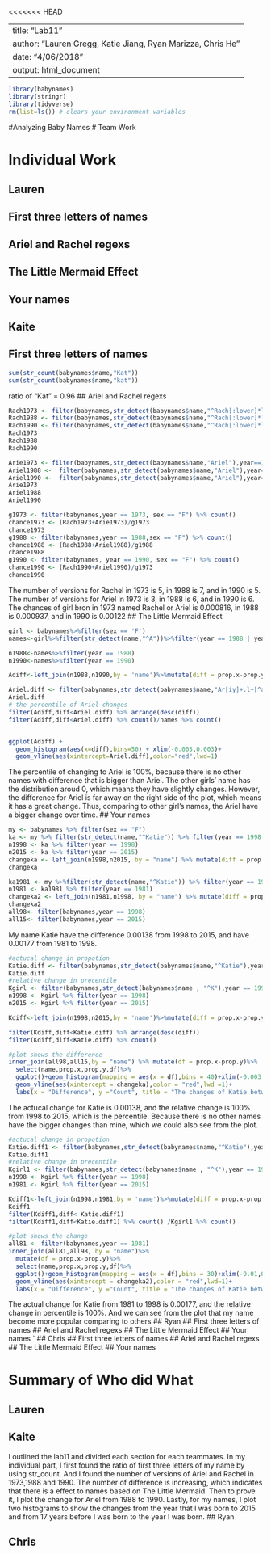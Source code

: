 <<<<<<< HEAD

---
title: "Lab11"
author: "Lauren Gregg, Katie Jiang, Ryan Marizza, Chris He"
date: "4/06/2018"
output: html_document
---


```{r setup, include=FALSE}
library(babynames)
library(stringr)
library(tidyverse)
rm(list=ls()) # clears your environment variables

```
#Analyzing Baby Names
# Team Work

 
# Individual Work
 

## Lauren
## First three letters of names
## Ariel and Rachel regexs
## The Little Mermaid Effect
## Your names


## Kaite
## First three letters of names

```{r}
sum(str_count(babynames$name,"Kat"))
sum(str_count(babynames$name,"kat"))
```
ratio of "Kat" = 0.96
## Ariel and Rachel regexs

```{r}
Rach1973 <- filter(babynames,str_detect(babynames$name,"^Rach[:lower]*l"),year==1973,sex =="F")%>% count()
Rach1988 <- filter(babynames,str_detect(babynames$name,"^Rach[:lower]*l"),year==1988,sex =="F")%>% count()
Rach1990 <- filter(babynames,str_detect(babynames$name,"^Rach[:lower]*l"),year==1990,sex =="F")%>% count()
Rach1973
Rach1988
Rach1990

Arie1973 <- filter(babynames,str_detect(babynames$name,"Ariel"),year==1973,sex =="F")%>%count()
Ariel1988 <-  filter(babynames,str_detect(babynames$name,"Ariel"),year==1988,sex =="F")%>% count()
Ariel1990 <-  filter(babynames,str_detect(babynames$name,"Ariel"),year==1990,sex =="F")%>% count()
Arie1973
Ariel1988
Ariel1990

g1973 <- filter(babynames,year == 1973, sex == "F") %>% count()
chance1973 <- (Rach1973+Arie1973)/g1973
chance1973
g1988 <- filter(babynames,year == 1988,sex == "F") %>% count()
chance1988 <- (Rach1988+Ariel1988)/g1988
chance1988
g1990 <- filter(babynames, year == 1990, sex == "F") %>% count()
chance1990 <- (Rach1990+Ariel1990)/g1973
chance1990
```
The number of versions for Rachel in 1973 is 5, in 1988 is 7, and in 1990 is 5.
The number of versions for Ariel in 1973 is 3, in 1988 is 6, and in 1990 is 6.
The chances of girl bron in 1973 named Rachel or Ariel is 0.000816, in 1988 is 0.000937, and in 1990 is 0.00122
## The Little Mermaid Effect

```{r}
girl <- babynames%>%filter(sex == 'F')
names<-girl%>%filter(str_detect(name,"^A"))%>%filter(year == 1988 | year == 1990)

n1988<-names%>%filter(year == 1988)
n1990<-names%>%filter(year == 1990)

Adiff<-left_join(n1988,n1990,by = 'name')%>%mutate(diff = prop.x-prop.y)%>% select(name,prop.x,prop.y,diff)

Ariel.diff <- filter(babynames,str_detect(babynames$name,"Ar[iy]+.l+[^a]?$"),year==1990,sex=="F") %>% count(wt=prop) - filter(babynames,str_detect(babynames$name,"Ar[iy]+.l+[^a]?$"),year==1988,sex=="F") %>% count(wt=prop)
Ariel.diff
# the percentile of Ariel changes
filter(Adiff,diff<Ariel.diff) %>% arrange(desc(diff))
filter(Adiff,diff<Ariel.diff) %>% count()/names %>% count()


ggplot(Adiff) +
  geom_histogram(aes(x=diff),bins=50) + xlim(-0.003,0.003)+
  geom_vline(aes(xintercept=Ariel.diff),color="red",lwd=1) 

```
The percentile of changing to Ariel is 100%, because there is no other names with difference that is bigger than Ariel. The other girls' name has the distribution aroud 0, which means they have slightly changes. However, the difference for Ariel is far away on the right side of the plot, which means it has a great change. Thus, comparing to other girl's names, the Ariel have a bigger change over time.
## Your names

```{r}
my <- babynames %>% filter(sex == "F")
ka <- my %>% filter(str_detect(name,"^Katie")) %>% filter(year == 1998 | year == 2015)
n1998 <- ka %>% filter(year == 1998)
n2015 <- ka %>% filter(year == 2015)
changeka <- left_join(n1998,n2015, by = "name") %>% mutate(diff = prop.x- prop.y) %>% count(wt = diff)
changeka

ka1981 <- my %>%filter(str_detect(name,"^Katie")) %>% filter(year == 1981 | year == 1998)
n1981 <- ka1981 %>% filter(year == 1981)
changeka2 <- left_join(n1981,n1998, by = "name") %>% mutate(diff = prop.x - prop.y) %>% count(wt = diff)
changeka2
all98<- filter(babynames,year == 1998)
all15<- filter(babynames,year == 2015)
```
My name Katie have the difference 0.00138 from 1998 to 2015, and have 0.00177 from 1981 to 1998.
```{r}
#actucal change in propotion
Katie.diff <- filter(babynames,str_detect(babynames$name,"^Katie"),year==1998,sex=="F") %>% count(wt=prop) - filter(babynames,str_detect(babynames$name,"^Katie"),year==2015,sex=="F") %>% count(wt=prop)
Katie.diff
#relative change in precentile
Kgirl <- filter(babynames,str_detect(babynames$name , "^K"),year == 1998|year == 2015)
n1998 <- Kgirl %>% filter(year == 1998)
n2015 <- Kgirl %>% filter(year == 2015)

Kdiff<-left_join(n1998,n2015,by = 'name')%>%mutate(diff = prop.x-prop.y)%>% select(name,prop.x,prop.y,diff)

filter(Kdiff,diff<Katie.diff) %>% arrange(desc(diff))
filter(Kdiff,diff<Katie.diff) %>% count() 

#plot shows the difference
inner_join(all98,all15,by = "name") %>% mutate(df = prop.x-prop.y)%>%
  select(name,prop.x,prop.y,df)%>%
  ggplot()+geom_histogram(mapping = aes(x = df),bins = 40)+xlim(-0.003,0.003)+
  geom_vline(aes(xintercept = changeka),color = "red",lwd =1)+
  labs(x = "Difference", y ="Count", title = "The changes of Katie between 1998 and 2015")

```
The actucal change for Katie is 0.00138, and the relative change is 100% from 1998 to 2015, which is the percentile. Because there is no other names have the bigger changes than mine, which we could also see from the plot.
```{r}
#actucal change in propotion
Katie.diff1 <- filter(babynames,str_detect(babynames$name,"^Katie"),year==1981,sex=="F") %>% count(wt=prop) - filter(babynames,str_detect(babynames$name,"^Katie"),year==1998,sex=="F") %>% count(wt=prop)
Katie.diff1
#relative change in precentile
Kgirl1 <- filter(babynames,str_detect(babynames$name , "^K"),year == 1998|year == 1981)
n1998 <- Kgirl %>% filter(year == 1998)
n1981 <- Kgirl %>% filter(year == 2015)

Kdiff1<-left_join(n1998,n1981,by = 'name')%>%mutate(diff = prop.x-prop.y)%>% select(name,prop.x,prop.y,diff)
Kdiff1
filter(Kdiff1,diff< Katie.diff1) 
filter(Kdiff1,diff<Katie.diff1) %>% count() /Kgirl1 %>% count()

#plot shows the change
all81 <- filter(babynames,year == 1981)
inner_join(all81,all98, by = "name")%>%
  mutate(df = prop.x-prop.y)%>%
  select(name,prop.x,prop.y,df)%>%
  ggplot()+geom_histogram(mapping = aes(x = df),bins = 30)+xlim(-0.01,0.01)+
  geom_vline(aes(xintercept = changeka2),color = "red",lwd=1)+
  labs(x = "Difference", y ="Count", title = "The changes of Katie between 1981 and 1998")
```
The actual change for Katie from 1981 to 1998 is 0.00177, and the relative change in percentile is 100%. And we can see from the plot that my name become more popular comparing to others
## Ryan
## First three letters of names
## Ariel and Rachel regexs
## The Little Mermaid Effect
## Your names
`
## Chris
## First three letters of names
## Ariel and Rachel regexs
## The Little Mermaid Effect
## Your names


# Summary of Who did What

## Lauren


## Kaite
I outlined the lab11 and divided each section for each teammates. In my individual part, I first found the ratio of first three letters of my name by using str_count. And I found the number of versions of Ariel and Rachel in 1973,1988 and 1990. The number of difference is increasing, which indicates that there is a effect to names based on The Little Mermaid. Then to prove it, I plot the change for Ariel from 1988 to 1990. Lastly, for my names, I plot two histograms to show the changes from the year that I was born to 2015 and from 17 years before I was born to the year I was born.
## Ryan


## Chris

                                                                        